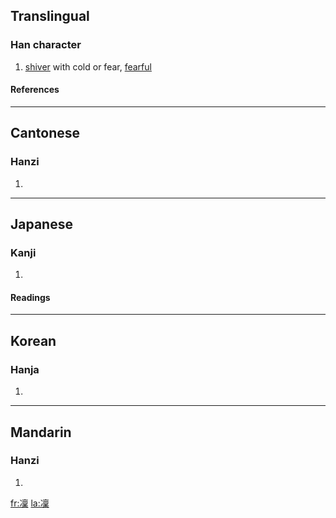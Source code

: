 {{see|凛}}

==Translingual==
===Han character===
{{Han char|rad=冫|as=13|sn=15|four=3019<sub>1</sub>|canj=戈一卜田木 (IMYWD)}}
# [[shiver]] with cold or fear, [[fearful]]
====References====
{{Han ref|kx=0133.441|dkj=01717|dj=0298.250|hdz=10301.130|uh=51DC|ud=20956|bh=BBFE|bd=48126}}
----
==Cantonese==
===Hanzi===
{{yue-hanzi|jyut=|y=lam5}}
# {{defn|Cantonese}}
----
==Japanese==
===Kanji===
{{ja-kanji|grade=|rs=冫13}}
# {{defn|Japanese}}
====Readings====
{{ja-readings|on=[[りん]] (rin)|kun=[[さむい]] (samui), [[すさまじい]] (susamajii), [[おそれる]] (osoreru)}}
----
==Korean==
===Hanja===
{{ko-hanja|hangeul=름|rv=reum|mr=rŭm}}
# {{defn|Korean}}
----
==Mandarin==
===Hanzi===
{{cmn-hanzi|sim=凛|pin=[[lǐn]] (lin3)|wg=lin<sup>3</sup>}}
# {{defn|Mandarin}}

[[fr:凜]]
[[la:凜]]
